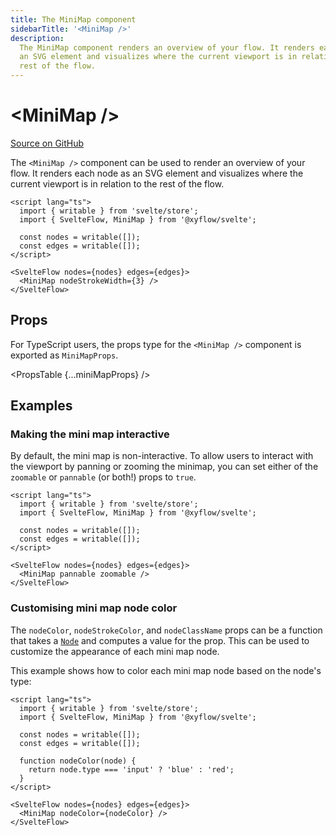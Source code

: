```yaml
---
title: The MiniMap component
sidebarTitle: '<MiniMap />'
description:
  The MiniMap component renders an overview of your flow. It renders each node as
  an SVG element and visualizes where the current viewport is in relation to the
  rest of the flow.
---
```



# &lt;MiniMap />

[Source on GitHub](https://github.com/xyflow/xyflow/blob/main/packages/svelte/src/lib/plugins/Minimap/Minimap.svelte)

The `<MiniMap />` component can be used to render an overview of your flow. It
renders each node as an SVG element and visualizes where the current viewport is
in relation to the rest of the flow.

```svelte
<script lang="ts">
  import { writable } from 'svelte/store';
  import { SvelteFlow, MiniMap } from '@xyflow/svelte';

  const nodes = writable([]);
  const edges = writable([]);
</script>

<SvelteFlow nodes={nodes} edges={edges}>
  <MiniMap nodeStrokeWidth={3} />
</SvelteFlow>
```

## Props

For TypeScript users, the props type for the `<MiniMap />` component is exported
as `MiniMapProps`.

<PropsTable {...miniMapProps} />

## Examples

### Making the mini map interactive

By default, the mini map is non-interactive. To allow users to interact with the
viewport by panning or zooming the minimap, you can set either of the `zoomable`
or `pannable` (or both!) props to `true`.

```svelte
<script lang="ts">
  import { writable } from 'svelte/store';
  import { SvelteFlow, MiniMap } from '@xyflow/svelte';

  const nodes = writable([]);
  const edges = writable([]);
</script>

<SvelteFlow nodes={nodes} edges={edges}>
  <MiniMap pannable zoomable />
</SvelteFlow>
```

### Customising mini map node color

The `nodeColor`, `nodeStrokeColor`, and `nodeClassName` props can be a function
that takes a [`Node`](/api-reference/types/node) and computes a value for the prop. This can
be used to customize the appearance of each mini map node.

This example shows how to color each mini map node based on the node's type:

```svelte
<script lang="ts">
  import { writable } from 'svelte/store';
  import { SvelteFlow, MiniMap } from '@xyflow/svelte';

  const nodes = writable([]);
  const edges = writable([]);

  function nodeColor(node) {
    return node.type === 'input' ? 'blue' : 'red';
  }
</script>

<SvelteFlow nodes={nodes} edges={edges}>
  <MiniMap nodeColor={nodeColor} />
</SvelteFlow>
```
